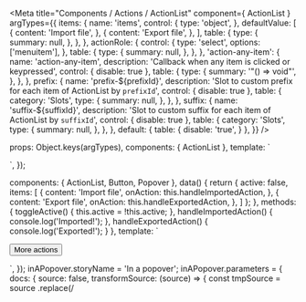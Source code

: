 

<Meta
  title="Components / Actions / ActionList"
  component={ ActionList }
  argTypes={{
    items: {
      name: 'items',
      control: {
        type: 'object',
      },
      defaultValue: [
        {
          content: 'Import file',
        },
        {
          content: 'Export file',
        },
      ],
      table: {
        type: {
          summary: null,
        },
      },
    },
    actionRole: {
      control: {
        type: 'select',
        options: ['menuitem'],
      },
      table: {
        type: {
          summary: null,
        },
      },
    },
    'action-any-item': {
      name: 'action-any-item',
      description: 'Callback when any item is clicked or keypressed',
      control: { disable: true },
      table: {
        type: {
          summary: '"() => void"',
        },
      },
    },
    prefix: {
      name: 'prefix-${prefixId}',
      description: 'Slot to custom prefix for each item of ActionList by `prefixId`',
      control: { disable: true },
      table: {
        category: 'Slots',
        type: {
          summary: null,
        },
      },
    },
    suffix: {
      name: 'suffix-${suffixId}',
      description: 'Slot to custom suffix for each item of ActionList by `suffixId`',
      control: { disable: true },
      table: {
        category: 'Slots',
        type: {
          summary: null,
        },
      },
    },
    default: {
      table: {
        disable: 'true',
      }
    },
  }}
/>

  props: Object.keys(argTypes),
  components: { ActionList },
  template: `<div :style="{width: '200px', background: '#f6f6f7'}" data-style="{width: '200px', background: '#f6f6f7'}">
    <ActionList v-bind="$props"></ActionList>
  </div>`,
});

  components: { ActionList, Button, Popover },
  data() {
    return {
      active: false,
      items: [
        {
          content: 'Import file',
          onAction: this.handleImportedAction,
        },
        {
          content: 'Export file',
          onAction: this.handleExportedAction,
        },
      ]
    };
  },
  methods: {
    toggleActive() {
      this.active = !this.active;
    },
    handleImportedAction() {
      console.log('Imported!');
    },
    handleExportedAction() {
      console.log('Exported!');
    }
  },
  template: ` <div>
    <Popover
      :active="active"
      autofocusTarget="first-node"
      v-on:click="toggleActive"
      on-click="toggleActive"
    >
      <Button
        :disclosure="true"
        slot="activator"
        v-on:click="toggleActive"
        on-click="toggleActive"
      > More actions
      </Button>
      <ActionList
        slot="content"
        :items="items"
      >
      </ActionList>
    </Popover>
  </div>`,
});
inAPopover.storyName = 'In a popover';
inAPopover.parameters = {
  docs: {
    source: false,
    transformSource: (source) => {
      const tmpSource = source
        .replace(/<template>\s*/, '')
        .replace(/\s*<\/template>/, '')
        .replace( /(?<=:items=).+/, '"items"')
        .replace( /(?<=:active=).+/, '"active"')
        .replace(/on-click/g, 'v-on:click');
      const fullSource = dedent`
        data() {
          return {
            active: false,
            items: [
              {
                content: 'Import file',
                onAction: this.handleImportedAction,
              },
              {
                content: 'Export file',
                onAction: this.handleExportedAction,
              },
            ]
          };
        },
        methods: {
          toggleActive() {
            this.active = !this.active;
          },
          handleImportedAction() {
            console.log('Imported!');
          },
          handleExportedAction() {
            console.log('Exported!');
          }
        },
        ${tmpSource}
      `;
      return fullSource;
    },
  },
}

  components: { ActionList, Button, Popover },
  data() {
    return {
      active: false,
      items: [
        {
          content: 'Import file',
          image: 'https://user-images.githubusercontent.com/31103446/150456962-80f99435-aa6b-459f-be78-4b89a03417a7.png',
        },
        {
          content: 'Export file',
          icon: ExportMinor,
        },
      ]
    };
  },
  methods: {
    toggleActive() {
      this.active = !this.active;
    },
    handleImportedAction() {
      console.log('Imported!');
    },
    handleExportedAction() {
      console.log('Exported!');
    }
  },
  template: ` <div>
    <Popover
      :active="active"
      autofocusTarget="first-node"
      v-on:click="toggleActive"
      on-click="toggleActive"
    >
      <Button
        :disclosure="true"
        slot="activator"
        v-on:click="toggleActive"
        on-click="toggleActive"
      > More actions
      </Button>
      <ActionList
        slot="content"
        :items="items"
      >
      </ActionList>
    </Popover>
  </div>`,
});
iconsOrImages.storyName = 'With icons or image';
iconsOrImages.parameters = {
  docs: {
    source: false,
    transformSource: (source) => {
      const tmpSource = source
        .replace(/<template>\s*/, '')
        .replace(/\s*<\/template>/, '')
        .replace( /(?<=:items=).+/, '"items"')
        .replace( /(?<=:active=).+/, '"active"')
        .replace(/on-click/g, 'v-on:click');
      const fullSource = dedent`
        data() {
          return {
            active: false,
            items: [
              {
                content: 'Import file',
                image: 'https://user-images.githubusercontent.com/31103446/150456962-80f99435-aa6b-459f-be78-4b89a03417a7.png',
              },
              {
                content: 'Export file',
                icon: ExportMinor,
              },
            ]
          };
        },
        methods: {
          toggleActive() {
            this.active = !this.active;
          },
        },
        ${tmpSource}
      `;
      return fullSource;
    },
  },
}

  components: { ActionList, Button, Popover, Icon },
  data() {
    return {
      active: false,
      items: [
        {
          active: true,
          content: 'Import file',
          icon: ImportMinor,
          suffixId: 'import',
        },
        {content: 'Export file', icon: ExportMinor},
      ],
      suffixIcon: TickSmallMinor,
    };
  },
  methods: {
    toggleActive() {
      this.active = !this.active;
    },
    handleImportedAction() {
      console.log('Imported!');
    },
    handleExportedAction() {
      console.log('Exported!');
    }
  },
  template: ` <div>
    <Popover
      :active="active"
      autofocusTarget="first-node"
      v-on:click="toggleActive"
      on-click="toggleActive"
    >
      <Button
        :disclosure="true"
        slot="activator"
        v-on:click="toggleActive"
        on-click="toggleActive"
      > More actions
      </Button>
      <ActionList
        slot="content"
        :items="items"
      >
        <Icon
          :source="suffixIcon"
          slot="suffix-import"
        />
      </ActionList>
    </Popover>
  </div>`,
});
iconAndSuffix.storyName = 'With an icon and a suffix';
iconAndSuffix.parameters = {
  docs: {
    source: false,
    transformSource: (source) => {
      const tmpSource = source
        .replace(/<template>\s*/, '')
        .replace(/\s*<\/template>/, '')
        .replace( /(?<=:items=).+/, '"items"')
        .replace( /(?<=:active=).+/, '"active"')
        .replace( /source='(.*)'/, 'source="suffixIcon"')
        .replace(/on-click/g, 'v-on:click');
      const fullSource = dedent`
        data() {
          return {
            active: false,
            items: [
              {
                active: true,
                content: 'Import file',
                icon: ImportMinor,
                suffixId: 'import',
              },
              {content: 'Export file', icon: ExportMinor},
            ],
            suffixIcon: TickSmallMinor,
          };
        },
        methods: {
          toggleActive() {
            this.active = !this.active;
          },
        },
        ${tmpSource}
      `;
      return fullSource;
    },
  },
}

  components: { ActionList, Button, Popover, Icon },
  data() {
    return {
      active: false,
      items: [
        {
          content: 'Go here',
          prefixId: 'here',
          suffixId: 'here',
        },
        {
          content: 'Or there',
          suffixId: 'there',
        },
      ],
      iconChevronRightMinor: ChevronRightMinor,
    };
  },
  methods: {
    toggleActive() {
      this.active = !this.active;
    },
  },
  template: ` <div>
    <Popover
      :active="active"
      autofocusTarget="first-node"
      v-on:click="toggleActive"
      on-click="toggleActive"
    >
      <Button
        :disclosure="true"
        slot="activator"
        v-on:click="toggleActive"
        on-click="toggleActive"
      > More actions
      </Button>
      <ActionList
        slot="content"
        :items="items"
      >
        <img slot="prefix-here" width="30px" height="30px" src="https://user-images.githubusercontent.com/31103446/150456962-80f99435-aa6b-459f-be78-4b89a03417a7.png"/>
        <Icon :source="iconChevronRightMinor" slot="suffix-here"/>
        <Icon :source="iconChevronRightMinor" slot="suffix-there"/>
      </ActionList>
    </Popover>
  </div>`,
});
suffixAndPrefix.storyName = 'With suffix and prefix';
suffixAndPrefix.parameters = {
  docs: {
    source: false,
    transformSource: (source) => {
      const tmpSource = source
        .replace(/<template>\s*/, '')
        .replace(/\s*<\/template>/, '')
        .replace( /(?<=:items=).+/, '"items"')
        .replace( /(?<=:active=).+/, '"active"')
        .replace( /source='(.*)'/g, 'source="iconChevronRightMinor"')
        .replace(/on-click/g, 'v-on:click');
      const fullSource = dedent`
        data() {
          return {
            active: false,
            items: [
              {
                content: 'Go here',
                prefixId: 'here',
                suffixId: 'here',
              },
              {
                content: 'Or there',
                suffixId: 'there',
              },
            ],
            iconChevronRightMinor: ChevronRightMinor,
          };
        },
        methods: {
          toggleActive() {
            this.active = !this.active;
          },
        },
        ${tmpSource}
      `;
      return fullSource;
    },
  },
}

  components: { ActionList, Button, Popover, Icon },
  data() {
    return {
      active: false,
      sections: [
        {
          title: 'File options',
          items: [
            {content: 'Import file', icon: ImportMinor},
            {content: 'Export file', icon: ExportMinor},
          ],
        },
        {
          title: 'Bulk actions',
          items: [
            {content: 'Edit', icon: EditMinor},
            {content: 'Delete', icon: DeleteMinor},
          ],
        },
      ],
    }
  },
  methods: {
    toggleActive() {
      this.active = !this.active;
    },
  },
  template: ` <div>
    <Popover
      :active="active"
      autofocusTarget="first-node"
      v-on:click="toggleActive"
      on-click="toggleActive"
    >
      <Button
        :disclosure="true"
        slot="activator"
        v-on:click="toggleActive"
        on-click="toggleActive"
      > More actions
      </Button>
      <ActionList
        slot="content"
        :sections="sections"
      >
      </ActionList>
    </Popover>
  </div>`,
});
section.storyName = 'Section';
section.parameters = {
  docs: {
    source: false,
    transformSource: (source) => {
      const tmpSource = source
        .replace(/<template>\s*/, '')
        .replace(/\s*<\/template>/, '')
        .replace( /(?<=:sections=).+/, '"sections"')
        .replace( /(?<=:active=).+/, '"active"')
        .replace( /source='(.*)'/, 'source="suffixIcon"')
        .replace(/on-click/g, 'v-on:click');
      const fullSource = dedent`
        data() {
          return {
            active: false,
            sections: [
              {
                title: 'File options',
                items: [
                  {content: 'Import file', icon: ImportMinor},
                  {content: 'Export file', icon: ExportMinor},
                ],
              },
              {
                title: 'Bulk actions',
                items: [
                  {content: 'Edit', icon: EditMinor},
                  {content: 'Delete', icon: DeleteMinor},
                ],
              },
            ],
          };
        },
        methods: {
          toggleActive() {
            this.active = !this.active;
          },
        },
        ${tmpSource}
      `;
      return fullSource;
    },
  },
}

  components: { ActionList, Button, Popover },
  data() {
    return {
      active: false,
      sections: [
        {
          title: 'File options',
          items: [
            {
              active: true,
              content: 'Import file',
              icon: ImportMinor,
            },
            {content: 'Export file', icon: ExportMinor},
            {
              destructive: true,
              content: 'Delete file',
              icon: DeleteMinor,
            },
          ],
        },
      ],
    }
  },
  methods: {
    toggleActive() {
      this.active = !this.active;
    },
  },
  template: ` <div>
    <Popover
      :active="active"
      autofocusTarget="first-node"
      v-on:click="toggleActive"
      on-click="toggleActive"
    >
      <Button
        :disclosure="true"
        slot="activator"
        v-on:click="toggleActive"
        on-click="toggleActive"
      > More actions
      </Button>
      <ActionList
        slot="content"
        :sections="sections"
      >
      </ActionList>
    </Popover>
  </div>`,
});
destructive.storyName = 'With destructive item';
destructive.parameters = {
  docs: {
    source: false,
    transformSource: (source) => {
      const tmpSource = source
        .replace(/<template>\s*/, '')
        .replace(/\s*<\/template>/, '')
        .replace( /(?<=:sections=).+/, '"sections"')
        .replace( /(?<=:active=).+/, '"active"')
        .replace( /source='(.*)'/, 'source="suffixIcon"')
        .replace(/on-click/g, 'v-on:click');
      const fullSource = dedent`
        data() {
          return {
            active: false,
            sections: [
              {
                title: 'File options',
                items: [
                  {
                    active: true,
                    content: 'Import file',
                    icon: ImportMinor,
                  },
                  {content: 'Export file', icon: ExportMinor},
                  {
                    destructive: true,
                    content: 'Delete file',
                    icon: DeleteMinor,
                  },
                ],
              },
            ],
          };
        },
        methods: {
          toggleActive() {
            this.active = !this.active;
          },
        },
        ${tmpSource}
      `;
      return fullSource;
    },
  },
}

  components: { ActionList, Button, Popover },
  data() {
    return {
      active: false,
      sections: [
        {
          items: [
            {
              content: 'Blog posts',
              helpText: 'Manage your blog articles',
            },
            {
              content: 'Blogs',
              helpText: 'Manage blogs published to your Online Store',
            },
          ],
        },
      ],
    }
  },
  methods: {
    toggleActive() {
      this.active = !this.active;
    },
  },
  template: ` <div>
    <Popover
      :active="active"
      autofocusTarget="first-node"
      v-on:click="toggleActive"
      on-click="toggleActive"
    >
      <Button
        :disclosure="true"
        slot="activator"
        v-on:click="toggleActive"
        on-click="toggleActive"
      > More actions
      </Button>
      <ActionList
        slot="content"
        :sections="sections"
      >
      </ActionList>
    </Popover>
  </div>`,
});
helpText.storyName = 'With help text';
helpText.parameters = {
  docs: {
    source: false,
    transformSource: (source) => {
      const tmpSource = source
        .replace(/<template>\s*/, '')
        .replace(/\s*<\/template>/, '')
        .replace( /(?<=:sections=).+/, '"sections"')
        .replace( /(?<=:active=).+/, '"active"')
        .replace( /source='(.*)'/, 'source="suffixIcon"')
        .replace(/on-click/g, 'v-on:click');
      const fullSource = dedent`
        data() {
          return {
            active: false,
            sections: [
              {
                items: [
                  {
                    content: 'Blog posts',
                    helpText: 'Manage your blog articles',
                  },
                  {
                    content: 'Blogs',
                    helpText: 'Manage blogs published to your Online Store',
                  },
                ],
              },
            ],
          };
        },
        methods: {
          toggleActive() {
            this.active = !this.active;
          },
        },
        ${tmpSource}
      `;
      return fullSource;
    },
  },
}

# ActionList

Action lists render a list of actions or selectable options. This component is usually placed inside a popover container to create a dropdown menu or to let merchants select from a list of options.

For Icon Usage, use the [Icon component.](/docs/components-images-and-icons-icon--icon)

<br/><br/>

### In a Popover

<Canvas style={{ backgroundColor: '#f6f6f7' }}>
  <Story story={inAPopover} height="250px" inline={false} />
</Canvas>

### With icons or image

<Canvas style={{ backgroundColor: '#f6f6f7' }}>
  <Story story={iconsOrImages} height="250px" inline={false} />
</Canvas>

### With an icon and a suffix

<Canvas style={{ backgroundColor: '#f6f6f7' }}>
  <Story story={iconAndSuffix} height="250px" inline={false} />
</Canvas>

### With prefix and suffix

<Canvas style={{ backgroundColor: '#f6f6f7' }}>
  <Story story={suffixAndPrefix} height="250px" inline={false} />
</Canvas>

### Section

<Canvas style={{ backgroundColor: '#f6f6f7' }}>
  <Story story={section} height="280px" inline={false} />
</Canvas>

### With destructive item

<Canvas style={{ backgroundColor: '#f6f6f7' }}>
  <Story story={destructive} height="250px" inline={false} />
</Canvas>

### With help text

<Canvas style={{ backgroundColor: '#f6f6f7' }}>
  <Story story={helpText} height="250px" inline={false} />
</Canvas>

### Example
<Canvas>
  <Story name="ActionList" height="40px">
    {Template.bind({})}
  </Story>
</Canvas>

<ArgsTable story="ActionList" />
